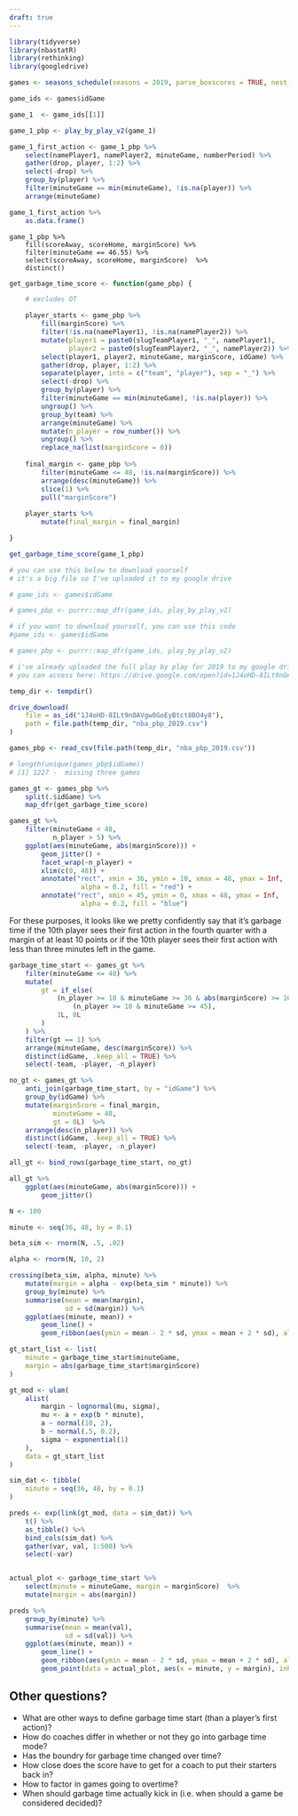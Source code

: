 ```yaml
---
draft: true
---
```


```r

library(tidyverse)
library(nbastatR)
library(rethinking)
library(googledrive)

games <- seasons_schedule(seasons = 2019, parse_boxscores = TRUE, nest_data = TRUE)

game_ids <- games$idGame

game_1  <- game_ids[[1]]

game_1_pbp <- play_by_play_v2(game_1)
```



```r

game_1_first_action <- game_1_pbp %>%
    select(namePlayer1, namePlayer2, minuteGame, numberPeriod) %>%
    gather(drop, player, 1:2) %>%
    select(-drop) %>%
    group_by(player) %>%
    filter(minuteGame == min(minuteGame), !is.na(player)) %>%
    arrange(minuteGame) 

game_1_first_action %>%
    as.data.frame()
```
```ri

game_1_pbp %>% 
    fill(scoreAway, scoreHome, marginScore) %>%
    filter(minuteGame == 46.55) %>%
    select(scoreAway, scoreHome, marginScore)  %>%
    distinct()

```

```r

get_garbage_time_score <- function(game_pbp) {

    # excludes OT

    player_starts <- game_pbp %>%
        fill(marginScore) %>%
        filter(!is.na(namePlayer1), !is.na(namePlayer2)) %>%
        mutate(player1 = paste0(slugTeamPlayer1, "_", namePlayer1),
               player2 = paste0(slugTeamPlayer2, "_", namePlayer2)) %>%
        select(player1, player2, minuteGame, marginScore, idGame) %>%
        gather(drop, player, 1:2) %>%
        separate(player, into = c("team", "player"), sep = "_") %>%
        select(-drop) %>%
        group_by(player) %>%
        filter(minuteGame == min(minuteGame), !is.na(player)) %>%
        ungroup() %>%
        group_by(team) %>%
        arrange(minuteGame) %>%
        mutate(n_player = row_number()) %>% 
        ungroup() %>%
        replace_na(list(marginScore = 0)) 
        
    final_margin <- game_pbp %>%
        filter(minuteGame <= 48, !is.na(marginScore)) %>% 
        arrange(desc(minuteGame)) %>%
        slice(1) %>%
        pull("marginScore")
        
    player_starts %>%
        mutate(final_margin = final_margin)

}

get_garbage_time_score(game_1_pbp)
```

```r
# you can use this below to download yourself
# it's a big file so I've uploaded it to my google drive 

# game_ids <- games$idGame

# games_pbp <- purrr::map_dfr(game_ids, play_by_play_v2)

# if you want to download yourself, you can use this code
#game_ids <- games$idGame

# games_pbp <- purrr::map_dfr(game_ids, play_by_play_v2)

# i've already uploaded the full play by play for 2019 to my google drive. 
# you can access here: https://drive.google.com/open?id=1J4oHD-8ILt9nOAVgw8GoEyBtct8BO4y8

temp_dir <- tempdir()

drive_download(
    file = as_id("1J4oHD-8ILt9nOAVgw8GoEyBtct8BO4y8"),
    path = file.path(temp_dir, "nba_pbp_2019.csv")
)

games_pbp <- read_csv(file.path(temp_dir, "nba_pbp_2019.csv"))

# length(unique(games_pbp$idGame))
# [1] 1227 -  missing three games

games_gt <- games_pbp %>% 
    split(.$idGame) %>% 
    map_dfr(get_garbage_time_score)
```

```r

games_gt %>%
    filter(minuteGame < 48,
           n_player > 5) %>%
    ggplot(aes(minuteGame, abs(marginScore))) +
        geom_jitter() +
        facet_wrap(~n_player) +
        xlim(c(0, 48)) +
        annotate("rect", xmin = 36, ymin = 10, xmax = 48, ymax = Inf,
                  alpha = 0.2, fill = "red") +
        annotate("rect", xmin = 45, ymin = 0, xmax = 48, ymax = Inf,
                  alpha = 0.2, fill = "blue")

```

For these purposes, it looks like we pretty confidently say that it's garbage time if the 10th player sees their first action in the fourth quarter with a margin of at least 10 points or if the 10th player sees their first action with less than three minutes left in the game. 


```r

garbage_time_start <- games_gt %>%
    filter(minuteGame <= 48) %>%
    mutate(
        gt = if_else(
            (n_player >= 10 & minuteGame >= 36 & abs(marginScore) >= 10) |
                (n_player >= 10 & minuteGame >= 45),
            1L, 0L
        )
    ) %>%
    filter(gt == 1) %>% 
    arrange(minuteGame, desc(marginScore)) %>%
    distinct(idGame, .keep_all = TRUE) %>%
    select(-team, -player, -n_player)

no_gt <- games_gt %>%
    anti_join(garbage_time_start, by = "idGame") %>% 
    group_by(idGame) %>% 
    mutate(marginScore = final_margin,
           minuteGame = 48,
           gt = 0L)  %>% 
    arrange(desc(n_player)) %>% 
    distinct(idGame, .keep_all = TRUE) %>% 
    select(-team, -player, -n_player)

all_gt <- bind_rows(garbage_time_start, no_gt)

all_gt %>%
    ggplot(aes(minuteGame, abs(marginScore))) +
        geom_jitter()
```


```r

N <- 100

minute <- seq(36, 48, by = 0.1)

beta_sim <- rnorm(N, .5, .02)

alpha <- rnorm(N, 10, 2)

crossing(beta_sim, alpha, minute) %>% 
    mutate(margin = alpha - exp(beta_sim * minute)) %>% 
    group_by(minute) %>% 
    summarise(mean = mean(margin),
              sd = sd(margin)) %>% 
    ggplot(aes(minute, mean)) +
        geom_line() +
        geom_ribbon(aes(ymin = mean - 2 * sd, ymax = mean + 2 * sd), alpha = 0.2)

```


```r

gt_start_list <- list(
    minute = garbage_time_start$minuteGame,
    margin = abs(garbage_time_start$marginScore)
)

gt_mod <- ulam(
    alist(
        margin ~ lognormal(mu, sigma),
        mu <- a + exp(b * minute),
        a ~ normal(10, 2),
        b ~ normal(.5, 0.2),
        sigma ~ exponential(1)
    ),
    data = gt_start_list
)

sim_dat <- tibble(
    minute = seq(36, 48, by = 0.1)
)

preds <- exp(link(gt_mod, data = sim_dat)) %>% 
    t() %>%
    as_tibble() %>% 
    bind_cols(sim_dat) %>% 
    gather(var, val, 1:500) %>% 
    select(-var)


actual_plot <- garbage_time_start %>% 
    select(minute = minuteGame, margin = marginScore)  %>% 
    mutate(margin = abs(margin))

preds %>% 
    group_by(minute) %>% 
    summarise(mean = mean(val), 
              sd = sd(val)) %>% 
    ggplot(aes(minute, mean)) +
        geom_line() +
        geom_ribbon(aes(ymin = mean - 2 * sd, ymax = mean + 2 * sd), alpha = 0.2) +
        geom_point(data = actual_plot, aes(x = minute, y = margin), inherit.aes = FALSE)

```


## Other questions?

- What are other ways to define garbage time start (than a player's first action)? 
- How do coaches differ in whether or not they go into garbage time mode? 
- Has the boundry for garbage time changed over time? 
- How close does the score have to get for a coach to put their starters back in?
- How to factor in games going to overtime? 
- When should garbage time actually kick in (i.e. when should a game be considered decided)? 

